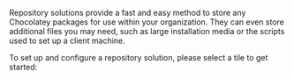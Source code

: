 ---
---


Repository solutions provide a fast and easy method to store any Chocolatey packages for use within your organization.
They can even store additional files you may need, such as large installation media or the scripts used to set up a client machine.

To set up and configure a repository solution, please select a tile to get started:

<div class="row mb-md-5">
    <div class="mb-4 mb-lg-0 col-sm-6 col-lg-4">
        <div class="card card-link card-overlay-bottom card-overlay-theme-bottom h-100 min-h-px-200" style="background-image:url('https://img.chocolatey.org/businesses/Nexus-Dark.svg');">
            <div class="card-body d-flex flex-column z-1">
                <div class="mt-auto">
                    <Xref title="Sonatype Nexus" value="organizational-repository-solution" anchor="sonatypenexus" classes="h4 mb-0 stretched-link" />
                </div>
            </div>
        </div>
    </div>
</div>